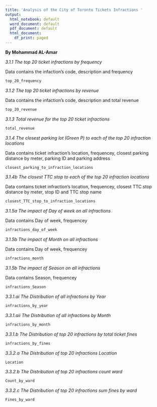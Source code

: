 ---
title: 'Analysis of the City of Toronto Tickets Infractions '
output:
  html_notebook: default
  word_document: default
  pdf_document: default
  html_document:
    df_print: paged
---

**By Mohammad AL-Amar**






*3.1.1 The top 20 ticket infractions by frequency*

Data contains the infaction's code, description and frequency

```{r}
top_20_frequency
```
*3.1.2 The top 20 ticket infractions by revenue*

Data contains the infaction's code, description and total revenue

```{r}
top_20_revenue
```
*3.1.3 Total revenue for the top 20 ticket infractions*
```{r}
total_revenue
```
*3.1.4 The closest parking lot (Green P) to each of the top 20 infraction locations*

Data contains ticket infraction's location, frequencey, closest parking distance by meter, parking ID and parking address

```{r}
closest_parking_to_infraction_locations
```
*3.1.4b The closest TTC stop to each of the top 20 infraction locations*

Data contains ticket infraction's location, frequencey, closest TTC stop distance by meter, stop ID and TTC stop name

```{r}
closest_TTC_stop_to_infraction_locations
```

*3.1.5a The impact of Day of week  on all infractions *

Data contains Day of  week, frequencey

```{r}
infractions_day_of_week
```
*3.1.5b The impact of Month on all infractions *

Data contains Day of  week, frequencey

```{r}
         
infractions_month
```
*3.1.5b The impact of Season on all infractions *

Data contains Season, frequencey

```{r}
infractions_Season
```
*3.3.1.ai The Distribution of all infractions by Year  *


```{r}
infractions_by_year
```


*3.3.1.aii The Distribution of all infractions by Month  *
```{r}
infractions_by_month
```

*3.3.1.b The Distribution of top 20 infractions by total ticket fines  *
```{r}
infractions_by_fines
```


*3.3.2.a The Distribution of top 20 infractions Location  *


```{r}

Location
```
*3.3.2.b The Distribution of top 20 infractions count ward  *

```{r}
Count_by_ward
```


*3.3.2.c The Distribution of top 20 infractions sum fines by ward  *
```{r}


Fines_by_ward
```




